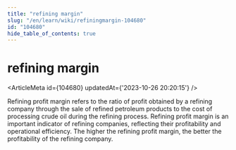 ```yaml
---
title: "refining margin"
slug: "/en/learn/wiki/refiningmargin-104680"
id: "104680"
hide_table_of_contents: true
---
```



# refining margin

<ArticleMeta id={104680} updatedAt={'2023-10-26 20:20:15'} />
<div className='border-solid border-b border-t-0 my-4 border-[var(--ifm-color-gray-300)]' />

Refining profit margin refers to the ratio of profit obtained by a refining company through the sale of refined petroleum products to the cost of processing crude oil during the refining process. Refining profit margin is an important indicator of refining companies, reflecting their profitability and operational efficiency. The higher the refining profit margin, the better the profitability of the refining company.
